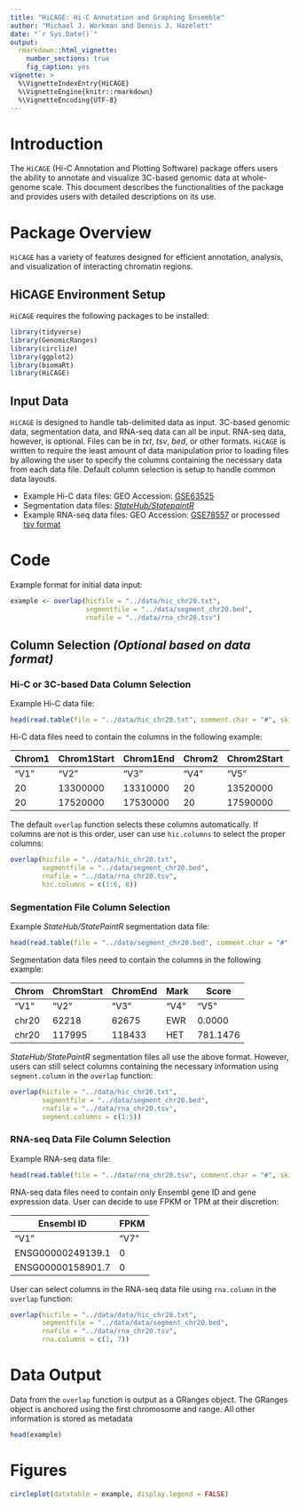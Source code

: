 ```yaml
---
title: "HiCAGE: Hi-C Annotation and Graphing Ensemble"
author: "Michael J. Workman and Dennis J. Hazelett"
date: "`r Sys.Date()`"
output: 
  rmarkdown::html_vignette:
    number_sections: true
    fig_caption: yes
vignette: >
  %\VignetteIndexEntry{HiCAGE}
  %\VignetteEngine{knitr::rmarkdown}
  %\VignetteEncoding{UTF-8}
---
```


# Introduction
The `HiCAGE` (Hi-C Annotation and Plotting Software) package offers users the 
ability to annotate and visualize 3C-based genomic data at whole-genome scale. 
This document describes the functionalities of the package and provides users 
with detailed descriptions on its use. 

# Package Overview
`HiCAGE` has a variety of features designed for efficient annotation, analysis, 
and visualization of interacting chromatin regions. 

## HiCAGE Environment Setup
`HiCAGE` requires the following packages to be installed:
```r
library(tidyverse)
library(GenomicRanges)
library(circlize)
library(ggplot2)
library(biomaRt)
library(HiCAGE)
```

## Input Data
`HiCAGE` is designed to handle tab-delimited data as input. 3C-based genomic 
data, segmentation data, and RNA-seq data can all be input. RNA-seq data, 
however, is optional. Files can be in *txt*, *tsv*, *bed*, or other formats. 
`HiCAGE` is written to require the least amount of data manipulation prior to 
loading files by allowing the user to specify the columns containing the 
necessary data from each data file. Default column selection is setup to handle 
common data layouts. 
  
- Example Hi-C data files: GEO Accession: [GSE63525](https://www.ncbi.nlm.nih.gov/geo/query/acc.cgi?acc=GSE63525)
- Segmentation data files: *[StateHub/StatepaintR](http://statehub.org/statehub/)*
- Example RNA-seq data files: GEO Accession: [GSE78557](https://www.ncbi.nlm.nih.gov/geo/query/acc.cgi?acc=GSE78557)
or processed [tsv format](https://www.encodeproject.org/experiments/ENCSR000AEM/)

# Code
Example format for initial data input:
```r
example <- overlap(hicfile = "../data/hic_chr20.txt", 
                   segmentfile = "../data/segment_chr20.bed", 
                   rnafile = "../data/rna_chr20.tsv")
```

## Column Selection *(Optional based on data format)*
### Hi-C or 3C-based Data Column Selection
Example Hi-C data file:
```r
head(read.table(file = "../data/hic_chr20.txt", comment.char = "#", skip = 1))
```

Hi-C data files need to contain the columns in the following example:

Chrom1 | Chrom1Start | Chrom1End | Chrom2 | Chrom2Start | Chrom2End | Score
------ | ----------- | --------- | ------ | ----------- | --------- | -----
 "V1"  |     "V2"    |    "V3"   |  "V4"  |     "V5"    |    "V6"   |  "V8"
 20    | 13300000    | 13310000  | 20     | 13520000    | 13530000  | 35
 20    | 17520000    | 17530000  | 20     | 17590000    | 17600000  | 71

The default `overlap` function selects these columns automatically. If columns are 
not is this order, user can use `hic.columns` to select the proper columns:

```r
overlap(hicfile = "../data/hic_chr20.txt", 
        segmentfile = "../data/segment_chr20.bed", 
        rnafile = "../data/rna_chr20.tsv",
        hic.columns = c(1:6, 8))
```

### Segmentation File Column Selection
Example *StateHub/StatePaintR* segmentation data file:
```r
head(read.table(file = "../data/segment_chr20.bed", comment.char = "#", skip = 1))
```

Segmentation data files need to contain the columns in the following example:

Chrom | ChromStart | ChromEnd | Mark | Score 
----- | ---------- | -------- | ---- | ----- 
 "V1" | "V2"       | "V3"     | "V4" | "V5" 
chr20 | 62218      | 62675    | EWR  | 0.0000
chr20 | 117995     | 118433   | HET  | 781.1476

*StateHub/StatePaintR* segmentation files all use the above format. However, 
users can still select columns containing the necessary information using
`segment.column` in the `overlap` function:

```r
overlap(hicfile = "../data/hic_chr20.txt", 
        segmentfile = "../data/segment_chr20.bed", 
        rnafile = "../data/rna_chr20.tsv",
        segment.columns = c(1:5))
```

### RNA-seq Data File Column Selection
Example RNA-seq data file:
```r
head(read.table(file = "../data/rna_chr20.tsv", comment.char = "#", skip = 1))
```

RNA-seq data files need to contain only Ensembl gene ID and gene expression 
data. User can decide to use FPKM or TPM at their discretion:

Ensembl ID        | FPKM | 
----------        | ---- | 
 "V1"             | "V7" | 
ENSG00000249139.1 | 0    | 
ENSG00000158901.7 | 0    | 


User can select columns in the RNA-seq data file using `rna.column` in the 
`overlap` function:

```r
overlap(hicfile = "../data/data/hic_chr20.txt", 
        segmentfile = "../data/data/segment_chr20.bed", 
        rnafile = "../data/rna_chr20.tsv",
        rna.columns = c(1, 7))
```


# Data Output
Data from the `overlap` function is output as a GRanges object. The GRanges 
object is anchored using the first chromosome and range. All other information
is stored as metadata

```r
head(example)
```

# Figures

```r
circleplot(datatable = example, display.legend = FALSE)
```

